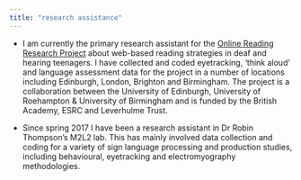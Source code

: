 ```yaml
---
title: "research assistance"
---
```


* I am currently the primary research assistant for the [Online Reading Research Project](http://www.ssc.education.ed.ac.uk/research/onlinereading/) about web-based reading strategies in deaf and hearing teenagers. I have collected and coded eyetracking, 'think aloud' and language assessment data for the project in a number of locations including Edinburgh, London, Brighton and Birmingham. The project is a collaboration between the University of Edinburgh, University of Roehampton & University of Birmingham and is funded by the British Academy, ESRC and Leverhulme Trust. 

* Since spring 2017 I have been a research assistant in Dr Robin Thompson's M2L2 lab. This has mainly involved data collection and coding for a variety of sign language processing and production studies, including behavioural, eyetracking and electromyography methodologies.

 